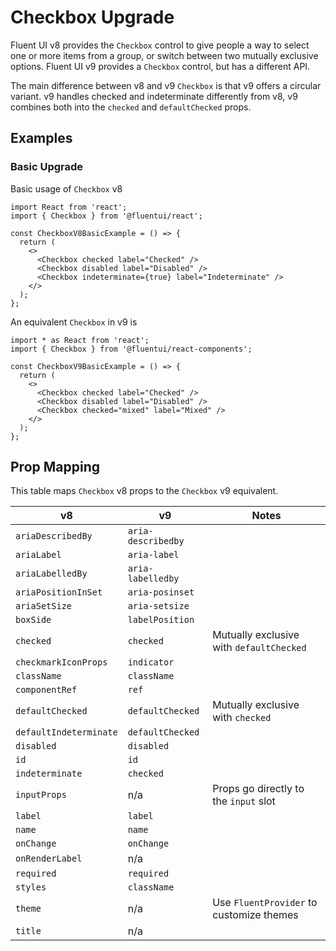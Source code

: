 
<Meta title="Concepts/Upgrading/from v8/Components/Checkbox Upgrade" />

# Checkbox Upgrade

Fluent UI v8 provides the `Checkbox` control to give people a way to select one or more items from a group, or switch between two mutually exclusive options. Fluent UI v9 provides a `Checkbox` control, but has a different API.

The main difference between v8 and v9 `Checkbox` is that v9 offers a circular variant. v9 handles checked and indeterminate differently from v8, v9 combines both into the `checked` and `defaultChecked` props.

## Examples

### Basic Upgrade

Basic usage of `Checkbox` v8

```tsx
import React from 'react';
import { Checkbox } from '@fluentui/react';

const CheckboxV8BasicExample = () => {
  return (
    <>
      <Checkbox checked label="Checked" />
      <Checkbox disabled label="Disabled" />
      <Checkbox indeterminate={true} label="Indeterminate" />
    </>
  );
};
```

An equivalent `Checkbox` in v9 is

```tsx
import * as React from 'react';
import { Checkbox } from '@fluentui/react-components';

const CheckboxV9BasicExample = () => {
  return (
    <>
      <Checkbox checked label="Checked" />
      <Checkbox disabled label="Disabled" />
      <Checkbox checked="mixed" label="Mixed" />
    </>
  );
};
```

## Prop Mapping

This table maps `Checkbox` v8 props to the `Checkbox` v9 equivalent.

| v8                     | v9                 | Notes                                    |
| ---------------------- | ------------------ | ---------------------------------------- |
| `ariaDescribedBy`      | `aria-describedby` |                                          |
| `ariaLabel`            | `aria-label`       |                                          |
| `ariaLabelledBy`       | `aria-labelledby`  |                                          |
| `ariaPositionInSet`    | `aria-posinset`    |                                          |
| `ariaSetSize`          | `aria-setsize`     |                                          |
| `boxSide`              | `labelPosition`    |                                          |
| `checked`              | `checked`          | Mutually exclusive with `defaultChecked` |
| `checkmarkIconProps`   | `indicator`        |                                          |
| `className`            | `className`        |                                          |
| `componentRef`         | `ref`              |                                          |
| `defaultChecked`       | `defaultChecked`   | Mutually exclusive with `checked`        |
| `defaultIndeterminate` | `defaultChecked`   |                                          |
| `disabled`             | `disabled`         |                                          |
| `id`                   | `id`               |                                          |
| `indeterminate`        | `checked`          |                                          |
| `inputProps`           | n/a                | Props go directly to the `input` slot    |
| `label`                | `label`            |                                          |
| `name`                 | `name`             |                                          |
| `onChange`             | `onChange`         |                                          |
| `onRenderLabel`        | n/a                |                                          |
| `required`             | `required`         |                                          |
| `styles`               | `className`        |                                          |
| `theme`                | n/a                | Use `FluentProvider` to customize themes |
| `title`                | n/a                |                                          |
